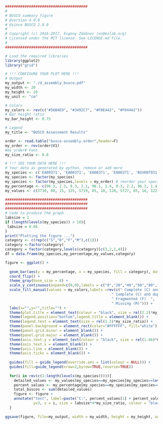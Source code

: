 ```r
######################################
#
# BUSCO summary figure
# @version 4.0.0
# @since BUSCO 2.0.0
# 
# Copyright (c) 2016-2017, Evgeny Zdobnov (ez@ezlab.org)
# Licensed under the MIT license. See LICENSE.md file.
#
######################################

# Load the required libraries
library(ggplot2)
library("grid")

# !!! CONFIGURE YOUR PLOT HERE !!! 
# Output
my_output <- "./d_assembly_busco.pdf"
my_width <- 20
my_height <- 20
my_unit <- "cm"

# Colors
my_colors <- rev(c("#56B4E9", "#3492C7", "#F0E442", "#F04442"))
# Bar height ratio
my_bar_height <- 0.75

# Legend
my_title <- "BUSCO Assessment Results"

order <- read.table("busco-assembly.order",header=F)
my_order <- rev(order$V1)
#my_order# Font
my_size_ratio <- 0.8

# !!! SEE YOUR DATA HERE !!! 
# Your data as generated by python, remove or add more
my_species <- c('EA00371', 'EA00371', 'EA00371', 'EA00371', 'BGV007931', 'BGV007931', 'BGV007931', 'BGV007931', 'TS171', 'TS171', 'TS171', 'TS171', 'EA00990', 'EA00990', 'EA00990', 'EA00990', 'TS545', 'TS545', 'TS545', 'TS545', 'TS238', 'TS238', 'TS238', 'TS238', 'BGV007989', 'BGV007989', 'BGV007989', 'BGV007989', 'BGV006775', 'BGV006775', 'BGV006775', 'BGV006775', 'LA2093', 'LA2093', 'LA2093', 'LA2093', 'TS112', 'TS112', 'TS112', 'TS112', 'TS117', 'TS117', 'TS117', 'TS117', 'TS12', 'TS12', 'TS12', 'TS12', 'TS80', 'TS80', 'TS80', 'TS80', 'TS9', 'TS9', 'TS9', 'TS9', 'BGV006865', 'BGV006865', 'BGV006865', 'BGV006865', 'TS15', 'TS15', 'TS15', 'TS15', 'SL4.0', 'SL4.0', 'SL4.0', 'SL4.0', 'TS3', 'TS3', 'TS3', 'TS3', 'TS60', 'TS60', 'TS60', 'TS60', 'LYC1410', 'LYC1410', 'LYC1410', 'LYC1410', 'PP', 'PP', 'PP', 'PP', 'TS118', 'TS118', 'TS118', 'TS118', 'TS331', 'TS331', 'TS331', 'TS331', 'TS166', 'TS166', 'TS166', 'TS166', 'TS185', 'TS185', 'TS185', 'TS185', 'TS439', 'TS439', 'TS439', 'TS439', 'TS413', 'TS413', 'TS413', 'TS413', 'TS280', 'TS280', 'TS280', 'TS280', 'TS421', 'TS421', 'TS421', 'TS421', 'TS623', 'TS623', 'TS623', 'TS623', 'TS265', 'TS265', 'TS265', 'TS265', 'TS156', 'TS156', 'TS156', 'TS156', 'TS39', 'TS39', 'TS39', 'TS39', 'PI169588', 'PI169588', 'PI169588', 'PI169588', 'TS629', 'TS629', 'TS629', 'TS629', 'PAS014479', 'PAS014479', 'PAS014479', 'PAS014479', 'Brandywine', 'Brandywine', 'Brandywine', 'Brandywine', 'SL5.0', 'SL5.0', 'SL5.0', 'SL5.0', 'TS204', 'TS204', 'TS204', 'TS204', 'Fla8924', 'Fla8924', 'Fla8924', 'Fla8924', 'Floradade', 'Floradade', 'Floradade', 'Floradade', 'TS281', 'TS281', 'TS281', 'TS281', 'MM', 'MM', 'MM', 'MM', 'TS222', 'TS222', 'TS222', 'TS222', 'TS692', 'TS692', 'TS692', 'TS692', 'PI303721', 'PI303721', 'PI303721', 'PI303721', 'TS96', 'TS96', 'TS96', 'TS96')
my_species <- factor(my_species)
my_species <- factor(my_species,levels = my_order) # reorder your species here just by changing the values in the vector :
my_percentage <- c(96.3, 1.3, 0.3, 2.1, 96.1, 1.4, 0.3, 2.2, 96.3, 1.4, 0.3, 2.0, 96.3, 1.4, 0.3, 2.0, 95.7, 1.4, 0.3, 2.6, 96.1, 1.4, 0.3, 2.2, 96.2, 1.4, 0.3, 2.1, 96.2, 1.4, 0.3, 2.1, 96.4, 1.3, 0.3, 2.0, 95.7, 1.5, 0.3, 2.5, 96.2, 1.3, 0.2, 2.3, 96.1, 1.5, 0.3, 2.1, 96.3, 1.4, 0.3, 2.0, 95.7, 1.5, 0.3, 2.5, 96.4, 1.3, 0.2, 2.1, 95.9, 1.4, 0.3, 2.4, 95.7, 1.4, 0.5, 2.4, 96.3, 1.4, 0.3, 2.0, 96.2, 1.4, 0.3, 2.1, 96.3, 1.4, 0.3, 2.0, 96.3, 1.2, 0.3, 2.2, 96.3, 1.4, 0.3, 2.0, 96.1, 1.5, 0.3, 2.1, 96.2, 1.4, 0.3, 2.1, 95.8, 1.4, 0.3, 2.5, 96.3, 1.4, 0.2, 2.1, 96.1, 1.5, 0.3, 2.1, 96.3, 1.4, 0.3, 2.0, 96.3, 1.4, 0.3, 2.0, 96.1, 1.4, 0.3, 2.2, 96.0, 1.4, 0.3, 2.3, 96.0, 1.5, 0.3, 2.2, 96.1, 1.5, 0.3, 2.1, 96.3, 1.4, 0.3, 2.0, 96.0, 1.4, 0.4, 2.2, 96.1, 1.4, 0.3, 2.2, 96.3, 1.4, 0.3, 2.0, 96.3, 1.3, 0.3, 2.1, 96.2, 1.5, 0.3, 2.0, 96.3, 1.4, 0.3, 2.0, 96.2, 1.4, 0.3, 2.1, 96.2, 1.4, 0.3, 2.1, 95.7, 1.5, 0.3, 2.5, 96.3, 1.4, 0.3, 2.0, 96.2, 1.4, 0.3, 2.1, 96.3, 1.5, 0.3, 1.9, 96.3, 1.3, 0.3, 2.1)
my_values <- c(5730, 80, 15, 125, 5719, 85, 18, 128, 5727, 85, 16, 122, 5729, 82, 15, 124, 5692, 84, 18, 156, 5715, 84, 20, 131, 5725, 81, 18, 126, 5723, 83, 19, 125, 5737, 78, 15, 120, 5692, 87, 18, 153, 5726, 79, 14, 131, 5716, 92, 16, 126, 5729, 81, 17, 123, 5697, 87, 17, 149, 5734, 76, 14, 126, 5706, 83, 15, 146, 5697, 85, 27, 141, 5727, 82, 17, 124, 5722, 84, 18, 126, 5730, 82, 16, 122, 5729, 74, 19, 128, 5730, 81, 16, 123, 5720, 88, 17, 125, 5721, 86, 18, 125, 5699, 85, 18, 148, 5728, 83, 14, 125, 5718, 89, 18, 125, 5727, 81, 20, 122, 5731, 82, 16, 121, 5718, 86, 17, 129, 5713, 84, 16, 137, 5712, 88, 17, 133, 5716, 87, 18, 129, 5731, 81, 15, 123, 5711, 84, 21, 134, 5717, 84, 17, 132, 5729, 82, 16, 123, 5731, 79, 15, 125, 5725, 88, 16, 121, 5727, 83, 18, 122, 5724, 84, 16, 126, 5721, 85, 18, 126, 5697, 88, 17, 148, 5730, 83, 18, 119, 5726, 82, 18, 124, 5727, 88, 15, 120, 5729, 80, 17, 124)

######################################
######################################
######################################
# Code to produce the graph
labsize = 1
if (length(levels(my_species)) > 10){
 labsize = 0.66
}
print("Plotting the figure ...")
category <- c(rep(c("S","D","F","M"),c(1)))
category <-factor(category)
category = factor(category,levels(category)[c(3,2,1,4)])
df = data.frame(my_species,my_percentage,my_values,category)

figure <- ggplot() + 
  
  geom_bar(aes(y = my_percentage, x = my_species, fill = category), data = df, stat="identity", width=my_bar_height) + 
  coord_flip() + 
  theme_gray(base_size = 8) + 
  scale_y_continuous(expand=c(0,0),labels = c("0","20","40","60","80","100"), breaks = c(0,20,40,60,80,100)) + 
  scale_fill_manual(values = my_colors,labels =rev(c(" Complete (C) and single-copy (S)  ",
                                                 " Complete (C) and duplicated (D)",
                                                 " Fragmented (F)  ",
                                                 " Missing (M)"))) +   
  labs(x="",y="",title="") + 
  theme(plot.title = element_text(colour = "black", size = rel(2.2)*my_size_ratio, face = "bold")) + 
  theme(legend.position="bottom",legend.title = element_blank()) + 
  theme(legend.text = element_text(size = rel(1.2)*my_size_ratio)) + 
  theme(panel.background = element_rect(color="#FFFFFF", fill="white")) + 
  theme(panel.grid.minor = element_blank()) + 
  theme(panel.grid.major = element_blank()) +
  theme(axis.text.y = element_text(colour = "black", size = rel(1.66)*my_size_ratio)) + 
  theme(axis.text.x = element_blank()) + 
  theme(axis.line = element_blank()) + 
  theme(axis.ticks = element_blank()) + 
  
  guides(fill = guide_legend(override.aes = list(colour = NULL))) +
  guides(fill=guide_legend(nrow=2,byrow=TRUE,reverse=TRUE))
  
  for(i in rev(c(1:length(levels(my_species))))){
    detailed_values <- my_values[my_species==my_species[my_species==levels(my_species)[i]]]
    percent_values <- my_percentage[my_species==my_species[my_species==levels(my_species)[i]]]
    total_buscos <- sum(detailed_values)
    figure <- figure + 
    annotate("text", label=paste("C:", percent_values[1] + percent_values[2], "% [S:", percent_values[1],"%, D:", percent_values[2], "%], F:", percent_values[3], "%, M:", percent_values[4], "%, n:", total_buscos,sep=""), 
             y=3, x = i, size = labsize*4*my_size_ratio, colour = "black", hjust=0)
  }
  
ggsave(figure, file=my_output, width = my_width, height = my_height, unit = my_unit)
```
